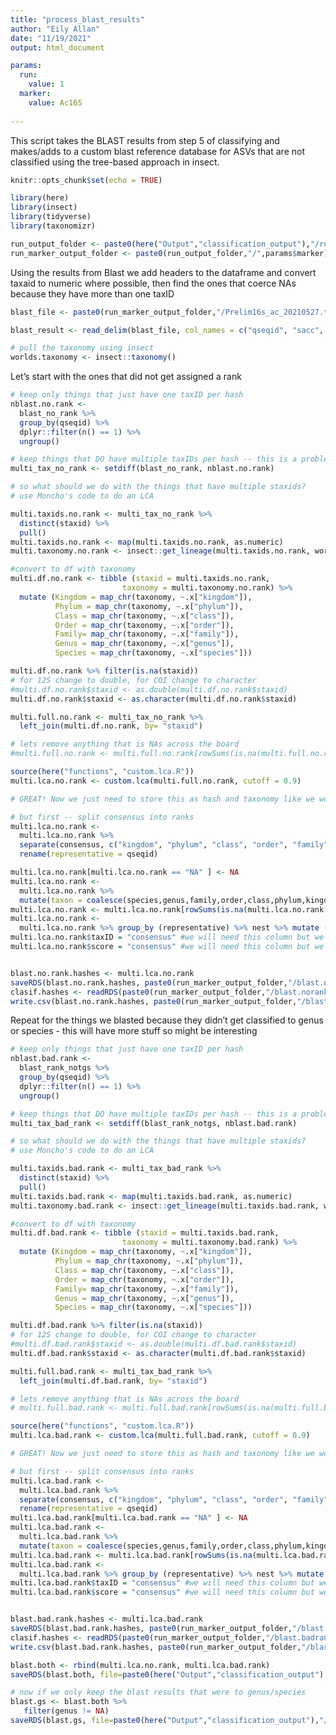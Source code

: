 ```yaml
---
title: "process_blast_results"
author: "Eily Allan"
date: "11/19/2021"
output: html_document

params: 
  run:
    value: 1
  marker:
    value: Ac16S
 
---
```


This script takes the BLAST results from step 5 of classifying and makes/adds to a custom blast reference database for ASVs that are not classified using the tree-based approach in insect. 

```r
knitr::opts_chunk$set(echo = TRUE)
```

```r
library(here)
library(insect)
library(tidyverse)
library(taxonomizr)

run_output_folder <- paste0(here("Output","classification_output"),"/run",params$run) 
run_marker_output_folder <- paste0(run_output_folder,"/",params$marker)

```


Using the results from Blast we add headers to the dataframe and convert taxaid to numeric where possible, then find the ones that coerce NAs because they have more than one taxID

```r

blast_file <- paste0(run_marker_output_folder,"/Prelim16s_ac_20210527.txt")

blast_result <- read_delim(blast_file, col_names = c("qseqid", "sacc", "pident", "length", "mismatch", "gapopen",  "qstart", "qend", "sstart", "send", "evalue", "bitscore"), delim = "\t" )

# pull the taxonomy using insect 
worlds.taxonomy <- insect::taxonomy() 
```

Let's start with the ones that did not get assigned a rank

```r
# keep only things that just have one taxID per hash
nblast.no.rank <- 
  blast_no_rank %>%
  group_by(qseqid) %>%
  dplyr::filter(n() == 1) %>%
  ungroup()

# keep things that DO have multiple taxIDs per hash -- this is a problem and well have to decide how to choose! 
multi_tax_no_rank <- setdiff(blast_no_rank, nblast.no.rank)

# so what should we do with the things that have multiple staxids? 
# use Moncho's code to do an LCA

multi.taxids.no.rank <- multi_tax_no_rank %>% 
  distinct(staxid) %>%
  pull()
multi.taxids.no.rank <- map(multi.taxids.no.rank, as.numeric)
multi.taxonomy.no.rank <- insect::get_lineage(multi.taxids.no.rank, worlds.taxonomy) 

#convert to df with taxonomy
multi.df.no.rank <- tibble (staxid = multi.taxids.no.rank,
                         taxonomy = multi.taxonomy.no.rank) %>%
  mutate (Kingdom = map_chr(taxonomy, ~.x["kingdom"]),
          Phylum = map_chr(taxonomy, ~.x["phylum"]),
          Class = map_chr(taxonomy, ~.x["class"]),
          Order = map_chr(taxonomy, ~.x["order"]),
          Family= map_chr(taxonomy, ~.x["family"]),
          Genus = map_chr(taxonomy, ~.x["genus"]),
          Species = map_chr(taxonomy, ~.x["species"]))

multi.df.no.rank %>% filter(is.na(staxid))
# for 12S change to double, for COI change to character
#multi.df.no.rank$staxid <- as.double(multi.df.no.rank$staxid)
multi.df.no.rank$staxid <- as.character(multi.df.no.rank$staxid)

multi.full.no.rank <- multi_tax_no_rank %>% 
  left_join(multi.df.no.rank, by= "staxid")

# lets remove anything that is NAs across the board
#multi.full.no.rank <- multi.full.no.rank[rowSums(is.na(multi.full.no.rank[ , 13:19])) != 7,] 

source(here("functions", "custom.lca.R"))
multi.lca.no.rank <- custom.lca(multi.full.no.rank, cutoff = 0.9)

# GREAT! Now we just need to store this as hash and taxonomy like we would get from the classification from insect to make it easy to merge them 

# but first -- split consensus into ranks
multi.lca.no.rank <-
  multi.lca.no.rank %>% 
  separate(consensus, c("kingdom", "phylum", "class", "order", "family", "genus", "species"), sep = '%') %>% 
  rename(representative = qseqid)

multi.lca.no.rank[multi.lca.no.rank == "NA" ] <- NA
multi.lca.no.rank <-
  multi.lca.no.rank %>% 
  mutate(taxon = coalesce(species,genus,family,order,class,phylum,kingdom))
multi.lca.no.rank <- multi.lca.no.rank[rowSums(is.na(multi.lca.no.rank[ , 2:9])) != 8,] 
multi.lca.no.rank <-
  multi.lca.no.rank %>% group_by (representative) %>% nest %>% mutate (rank = map_chr(data, ~pivot_longer(.x,cols = 1:7, names_to  = "rank", values_to ="name") %>% filter(name == taxon) %>% pull(rank))) %>% select(representative, rank) %>% inner_join(multi.lca.no.rank)
multi.lca.no.rank$taxID = "consensus" #we will need this column but we want to remember that this was a consensus
multi.lca.no.rank$score = "consensus" #we will need this column but we want to remember that this was a consensus


blast.no.rank.hashes <- multi.lca.no.rank
saveRDS(blast.no.rank.hashes, paste0(run_marker_output_folder,"/blast.norank.hashes.annotated",".rds"))
clasif.hashes <- readRDS(paste0(run_marker_output_folder,"/blast.norank.hashes.annotated",".rds"))
write.csv(blast.no.rank.hashes, paste0(run_marker_output_folder,"/blast.norank.hashes.annotated",".csv"))

```

Repeat for the things we blasted because they didn't get classified to genus or species - this will have more stuff so might be interesting

```r
# keep only things that just have one taxID per hash
nblast.bad.rank <- 
  blast_rank_notgs %>%
  group_by(qseqid) %>%
  dplyr::filter(n() == 1) %>%
  ungroup() 

# keep things that DO have multiple taxIDs per hash -- this is a problem and well have to decide how to choose! 
multi_tax_bad_rank <- setdiff(blast_rank_notgs, nblast.bad.rank)

# so what should we do with the things that have multiple staxids? 
# use Moncho's code to do an LCA

multi.taxids.bad.rank <- multi_tax_bad_rank %>% 
  distinct(staxid) %>%
  pull()
multi.taxids.bad.rank <- map(multi.taxids.bad.rank, as.numeric)
multi.taxonomy.bad.rank <- insect::get_lineage(multi.taxids.bad.rank, worlds.taxonomy) 

#convert to df with taxonomy
multi.df.bad.rank <- tibble (staxid = multi.taxids.bad.rank,
                         taxonomy = multi.taxonomy.bad.rank) %>%
  mutate (Kingdom = map_chr(taxonomy, ~.x["kingdom"]),
          Phylum = map_chr(taxonomy, ~.x["phylum"]),
          Class = map_chr(taxonomy, ~.x["class"]),
          Order = map_chr(taxonomy, ~.x["order"]),
          Family= map_chr(taxonomy, ~.x["family"]),
          Genus = map_chr(taxonomy, ~.x["genus"]),
          Species = map_chr(taxonomy, ~.x["species"]))

multi.df.bad.rank %>% filter(is.na(staxid))
# for 12S change to double, for COI change to character
#multi.df.bad.rank$staxid <- as.double(multi.df.bad.rank$staxid)
multi.df.bad.rank$staxid <- as.character(multi.df.bad.rank$staxid)

multi.full.bad.rank <- multi_tax_bad_rank %>% 
  left_join(multi.df.bad.rank, by= "staxid")

# lets remove anything that is NAs across the board
# multi.full.bad.rank <- multi.full.bad.rank[rowSums(is.na(multi.full.bad.rank[ , 13:19])) != 7,] 

source(here("functions", "custom.lca.R"))
multi.lca.bad.rank <- custom.lca(multi.full.bad.rank, cutoff = 0.9)

# GREAT! Now we just need to store this as hash and taxonomy like we would get from the classification from insect to make it easy to merge them 

# but first -- split consensus into ranks
multi.lca.bad.rank <-
  multi.lca.bad.rank %>% 
  separate(consensus, c("kingdom", "phylum", "class", "order", "family", "genus", "species"), sep = '%') %>% 
  rename(representative = qseqid)
multi.lca.bad.rank[multi.lca.bad.rank == "NA" ] <- NA
multi.lca.bad.rank <-
  multi.lca.bad.rank %>% 
  mutate(taxon = coalesce(species,genus,family,order,class,phylum,kingdom))
multi.lca.bad.rank <- multi.lca.bad.rank[rowSums(is.na(multi.lca.bad.rank[ , 2:9])) != 8,] 
multi.lca.bad.rank <-
  multi.lca.bad.rank %>% group_by (representative) %>% nest %>% mutate (rank = map_chr(data, ~pivot_longer(.x,cols = 1:7, names_to  = "rank", values_to ="name") %>% filter(name == taxon) %>% pull(rank))) %>% select(representative, rank) %>% inner_join(multi.lca.bad.rank)
multi.lca.bad.rank$taxID = "consensus" #we will need this column but we want to remember that this was a consensus
multi.lca.bad.rank$score = "consensus" #we will need this column but we want to remember that this was a consensus


blast.bad.rank.hashes <- multi.lca.bad.rank
saveRDS(blast.bad.rank.hashes, paste0(run_marker_output_folder,"/blast.badrank.hashes.annotated",".rds"))
clasif.hashes <- readRDS(paste0(run_marker_output_folder,"/blast.badrank.hashes.annotated",".rds"))
write.csv(blast.bad.rank.hashes, paste0(run_marker_output_folder,"/blast.badrank.hashes.annotated",".csv"))

blast.both <- rbind(multi.lca.no.rank, multi.lca.bad.rank)
saveRDS(blast.both, file=paste0(here("Output","classification_output"),"/", params$marker,".all.blast.previous.hashes.annotated.rds"))

# now if we only keep the blast results that were to genus/species
blast.gs <- blast.both %>% 
   filter(genus != NA)
saveRDS(blast.gs, file=paste0(here("Output","classification_output"),"/", params$marker,".all.gs.blast.previous.hashes.annotated.rds"))

```

